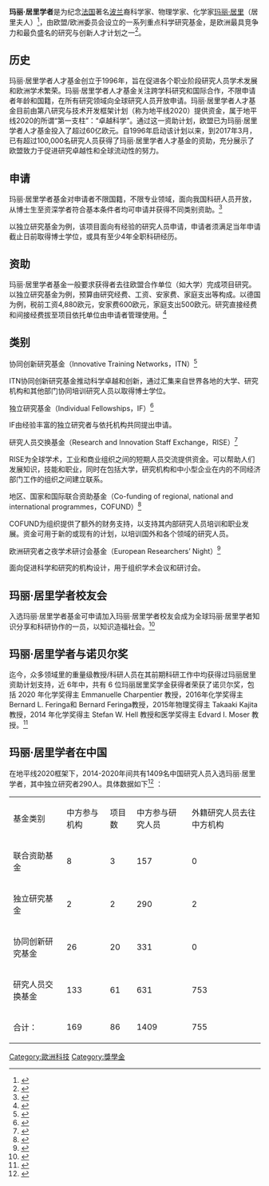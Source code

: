 {{Multiple issues|
{{Tone|time=2020-10-24T09:26:00+00:00}}
{{Advert|time=2020-10-24T09:27:29+00:00}}
{{Underlinked|time=2020-10-24T09:29:25+00:00}}
{{Globalize|time=2020-10-24T09:30:53+00:00}}
}}
'''玛丽·居里学者'''是为纪念[[法国|法国]]著名[[波兰|波兰]]裔科学家、物理学家、化学家[[玛丽·居里|玛丽·居里]]（居里夫人）<ref>{{Cite web|title=The Nobel Prize in Physics 1903|url=https://www.nobelprize.org/prizes/physics/1903/marie-curie/biographical/|accessdate=2020-10-24|work=NobelPrize.org|language=en-US|archive-date=2018-03-17|archive-url=https://web.archive.org/web/20180317165237/https://www.nobelprize.org/nobel_prizes/physics/laureates/1903/marie-curie-bio.html|dead-url=no}}</ref>，由欧盟/欧洲委员会设立的一系列重点科学研究基金，是欧洲最具竞争力和最负盛名的研究与创新人才计划之一<ref>{{Cite web|title=Marie Skłodowska-Curie Actions|url=https://ec.europa.eu/research/mariecurieactions/node_en|accessdate=2020-10-24|work=Marie Skłodowska-Curie Actions - European Commission|language=en|archive-date=2021-04-14|archive-url=https://web.archive.org/web/20210414222719/https://ec.europa.eu/research/mariecurieactions/node_en|dead-url=no}}</ref>。

==历史==
玛丽·居里学者人才基金创立于1996年，旨在促进各个职业阶段研究人员学术发展和欧洲学术繁荣。玛丽·居里学者人才基金关注跨学科研究和国际合作，不限申请者年龄和国籍，在所有研究领域向全球研究人员开放申请。玛丽·居里学者人才基金目前由第八研究与技术开发框架计划（称为地平线2020）提供资金，属于地平线2020的所谓“第一支柱”：“卓越科学”。通过这一资助计划，欧盟已为玛丽·居里学者人才基金投入了超过60亿欧元。自1996年启动该计划以来，到2017年3月，已有超过100,000名研究人员获得了玛丽·居里学者人才基金的资助，充分展示了欧盟致力于促进研究卓越性和全球流动性的努力。

==申请==

玛丽·居里学者基金对申请者不限国籍，不限专业领域，面向我国科研人员开放，从博士生至资深学者符合基本条件者均可申请并获得不同类别资助。<ref>{{Cite web|title=How to... a quick guide|url=https://ec.europa.eu/research/mariecurieactions/how-quick-guide_en|accessdate=2020-10-24|date=2018-01-04|last=A3|first=EAC|work=Marie Skłodowska-Curie Actions - European Commission|language=en|archive-date=2021-01-19|archive-url=https://web.archive.org/web/20210119162012/https://ec.europa.eu/research/mariecurieactions/how-quick-guide_en|dead-url=no}}</ref>

以独立研究基金为例，该项目面向有经验的研究人员申请，申请者须满足当年申请截止日前取得博士学位，或具有至少4年全职科研经历。

==资助==

玛丽·居里学者基金一般要求获得者去往欧盟合作单位（如大学）完成项目研究。以独立研究基金为例，预算由研究经费、工资、安家费、家庭支出等构成。以德国为例，税前工资4,880欧元，安家费600欧元，家庭支出500欧元。研究直接经费和间接经费拔至项目依托单位由申请者管理使用。<ref>{{Cite web|title=Marie Skłodowska-Curie European Fellowships - Research in Germany|url=https://www.research-in-germany.org/en/research-funding/funding-programmes/eu--marie-sklodowska-curie.html|accessdate=2020-10-24|work=www.research-in-germany.org|language=en|archive-date=2020-11-30|archive-url=https://web.archive.org/web/20201130110511/https://www.research-in-germany.org/en/research-funding/funding-programmes/eu--marie-sklodowska-curie.html|dead-url=no}}</ref>

==类别==

协同创新研究基金（Innovative Training Networks，ITN）<ref>{{Cite web|title=Research Networks|url=https://ec.europa.eu/research/mariecurieactions/actions/research-networks_en|accessdate=2020-10-24|date=2018-01-05|last=A3|first=EAC|work=Marie Skłodowska-Curie Actions - European Commission|language=en|archive-date=2021-04-18|archive-url=https://web.archive.org/web/20210418221509/https://ec.europa.eu/research/mariecurieactions/actions/research-networks_en|dead-url=no}}</ref>

ITN协同创新研究基金推动科学卓越和创新，通过汇集来自世界各地的大学、研究机构和其他部门协同培训研究人员以取得博士学位。

独立研究基金（Individual Fellowships，IF）<ref>{{Cite web|title=Individual Fellowships|url=https://ec.europa.eu/research/mariecurieactions/actions/individual-fellowships_en|accessdate=2020-10-24|date=2018-01-05|last=A3|first=EAC|work=Marie Skłodowska-Curie Actions - European Commission|language=en|archive-date=2021-03-28|archive-url=https://web.archive.org/web/20210328133959/https://ec.europa.eu/research/mariecurieactions/actions/individual-fellowships_en|dead-url=no}}</ref>

IF由经验丰富的独立研究者与依托机构共同提出申请。

研究人员交换基金（Research and Innovation Staff Exchange，RISE）<ref>{{Cite web|title=Staff Exchange|url=https://ec.europa.eu/research/mariecurieactions/actions/staff-exchange_en|accessdate=2020-10-24|date=2018-01-05|last=A3|first=EAC|work=Marie Skłodowska-Curie Actions - European Commission|language=en|archive-date=2021-02-11|archive-url=https://web.archive.org/web/20210211140246/https://ec.europa.eu/research/mariecurieactions/actions/staff-exchange_en|dead-url=no}}</ref>

RISE为全球学术，工业和商业组织之间的短期人员交流提供资金。可以帮助人们发展知识，技能和职业，同时在包括大学，研究机构和中小型企业在内的不同经济部门工作的组织之间建立联系。

地区、国家和国际联合资助基金（Co-funding of regional, national and international programmes，COFUND）<ref>{{Cite web|title=Co-funding|url=https://ec.europa.eu/research/mariecurieactions/actions/co-funding-programmes_en|accessdate=2020-10-24|date=2018-01-04|last=A3|first=EAC|work=Marie Skłodowska-Curie Actions - European Commission|language=en|archive-date=2021-02-15|archive-url=https://web.archive.org/web/20210215233253/https://ec.europa.eu/research/mariecurieactions/actions/co-funding-programmes_en|dead-url=no}}</ref>

COFUND为组织提供了额外的财务支持，以支持其内部研究人员培训和职业发展。资金可用于新的或现有的计划，以培训国外和各个领域的研究人员。

欧洲研究者之夜学术研讨会基金（European Researchers’ Night）<ref>{{Cite web|title=European Researchers’ Night|url=https://ec.europa.eu/research/mariecurieactions/actions/european-researchers-night_en|accessdate=2020-10-24|date=2018-01-05|last=A3|first=EAC|work=Marie Skłodowska-Curie Actions - European Commission|language=en|archive-date=2021-04-14|archive-url=https://web.archive.org/web/20210414075826/https://ec.europa.eu/research/mariecurieactions/actions/european-researchers-night_en|dead-url=no}}</ref>

面向促进科学和研究的机构设计，用于组织学术会议和研讨会。

==玛丽·居里学者校友会==

入选玛丽·居里学者基金可申请加入玛丽·居里学者校友会成为全球玛丽·居里学者知识分享和科研协作的一员，以知识造福社会。<ref>{{Cite web|title=Marie Curie Alumni Association|url=https://www.mariecuriealumni.eu/|accessdate=2020-10-24|work=Marie Curie Alumni Association|language=en|archive-date=2021-04-20|archive-url=https://web.archive.org/web/20210420190949/https://www.mariecuriealumni.eu/|dead-url=no}}</ref>

==玛丽·居里学者与诺贝尔奖==

迄今，众多领域里的重量级教授/科研人员在其前期科研工作中均获得过玛丽居里资助计划支持，近 6年中，共有 6 位玛丽居里奖学金获得者荣获了诺贝尔奖，包括 2020 年化学奖得主 Emmanuelle Charpentier 教授，2016年化学奖得主 Bernard L. Feringa和 Bernard Feringa教授，2015年物理奖得主 Takaaki Kajita教授，2014 年化学奖得主 Stefan W. Hell 教授和医学奖得主 Edvard I. Moser 教授。<ref>{{Cite web|title=The official website of the Nobel Prize|url=https://www.nobelprize.org/|accessdate=2020-10-24|work=NobelPrize.org|language=en-US|archive-date=2017-03-18|archive-url=https://web.archive.org/web/20170318005202/https://www.nobelprize.org/nobel_organizations/nobelmedia/nm_archive/award_ceremonies.html|dead-url=no}}</ref>

==玛丽·居里学者在中国==

在地平线2020框架下，2014-2020年间共有1409名中国研究人员入选玛丽·居里学者，其中独立研究者290人。具体数据如下<ref>{{Cite web|title=H2020 - Marie Skłodowska-Curie Actions (MSCA) - Country factsheet - China|url=https://ec.europa.eu/research/mariecurieactions/resources/document-libraries/h2020-marie-sklodowska-curie-actions-msca-country-factsheet-china_en|accessdate=2020-10-24|date=2018-12-20|last=A3|first=EAC|work=Marie Skłodowska-Curie Actions - European Commission|language=en|archive-date=2020-10-27|archive-url=https://web.archive.org/web/20201027012738/https://ec.europa.eu/research/mariecurieactions/resources/document-libraries/h2020-marie-sklodowska-curie-actions-msca-country-factsheet-china_en|dead-url=no}}</ref> ：
{| class="wikitable"
|基金类别
|中方参与机构
|项目数
|中方参与研究人员
|外籍研究人员去往中方机构
|-
|联合资助基金
|8
|3
|157
|0
|-
|独立研究基金
|2
|2
|290
|2
|-
|协同创新研究基金
|26
|20
|331
|0
|-
|研究人员交换基金
|133
|61
|631
|753
|-
|合计：
|169
|86
|1409
|755
|}

<references />

[[Category:歐洲科技|Category:歐洲科技]]
[[Category:獎學金|Category:獎學金]]